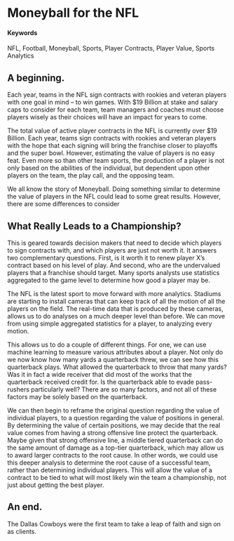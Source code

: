 # Moneyball for the NFL {#moeyball-nfl}

#### Keywords

NFL, Football, Moneyball, Sports, Player Contracts, Player Value, Sports Analytics

## A beginning.

Each year, teams in the NFL sign contracts with rookies and veteran players with one goal in mind -- to win games. With $19 Billion at stake and salary caps to consider for each team, team managers and coaches must choose players wisely as their choices will have an impact for years to come.

The total value of active player contracts in the NFL is currently over $19 Billion. Each year, teams sign contracts with rookies and veteran players with the hope that each signing will bring the franchise closer to playoffs and the super bowl. However, estimating the value of players is no easy feat. Even more so than other team sports, the production of a player is not only based on the abilities of the individual, but dependent upon other players on the team, the play call, and the opposing team.

We all know the story of Moneyball. Doing something similar to determine the value of players in the NFL could lead to some great results. However, there are some differences to consider

## What Really Leads to a Championship?

This is geared towards decision makers that need to decide which players to sign contracts with, and which players are just not worth it. It answers two complementary questions. First, is it worth it to renew player X's contract based on his level of play. And second, who are the undervalued players that a franchise should target. Many sports analysts use statistics aggregated to the game level to determine how good a player may be.

The NFL is the latest sport to move forward with more analytics. Stadiums are starting to install cameras that can keep track of all the motion of all the players on the field. The real-time data that is produced by these cameras, allows us to do analyses on a much deeper level than before. We can move from using simple aggregated statistics for a player, to analyzing every motion.

This allows us to do a couple of different things. For one, we can use machine learning to measure various attributes about a player. Not only do we now know how many yards a quarterback threw, we can see how this quarterback plays. What allowed the quarterback to throw that many yards? Was it in fact a wide receiver that did most of the works that the quarterback received credit for. Is the quarterback able to evade pass-rushers particularly well? There are so many factors, and not all of these factors may be solely based on the quarterback.

We can then begin to reframe the original question regarding the value of individual players, to a question regarding the value of positions in general. By determining the value of certain positions, we may decide that the real value comes from having a strong offensive line protect the quarterback. Maybe given that strong offensive line, a middle tiered quarterback can do the same amount of damage as a top-tier quarterback, which may allow us to award larger contracts to the root cause. In other words, we could use this deeper analysis to determine the root cause of a successful team, rather than determining individual players. This will allow the value of a contract to be tied to what will most likely win the team a championship, not just about getting the best player.


## An end.

The Dallas Cowboys were the first team to take a leap of faith and sign on as clients.
